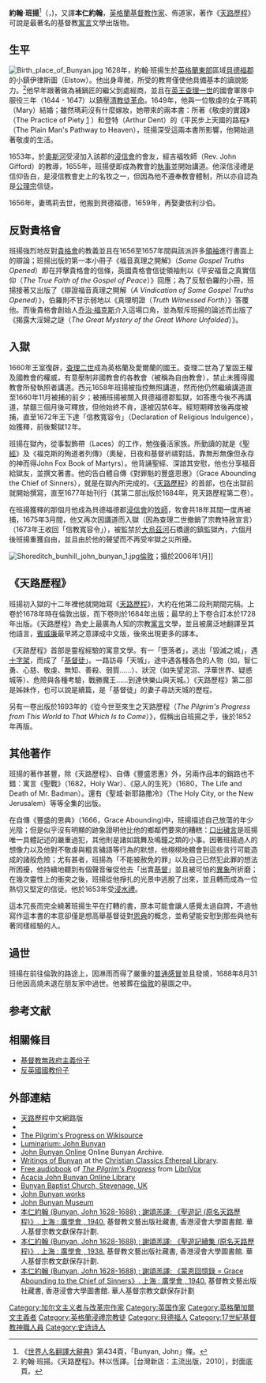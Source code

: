 {{NoteTA
|1=zh-tw:貝德福; zh-hk:貝德福德; zh-cn:贝德福德;
}}
{{Infobox writer <!-- for more information see [[:Template:Infobox_Writer/doc|:Template:Infobox Writer/doc]] -->
| name         = 約翰·班揚
| image        = John Bunyan.jpg
| caption      = 
| birthdate    = {{birth date|1628|11|28|df=y}}
| birthplace   = 英格兰[[贝德福德|贝德福德]]<sup>1</sup>
| deathdate    = {{death date and age|1688|8|31|1628|11|28|df=y}}
| deathplace   = [[英格兰|英格兰]][[倫敦|倫敦]]
| occupation   = 作家，[[传教士|传教士]]
| genre        = [[基督教小说|基督教小说]]，布道
| notableworks = [[天路歷程|天路歷程]]
| movement     = 
}}
'''約翰·班揚'''<ref>《[[世界人名翻譯大辭典|世界人名翻譯大辭典]]》第434頁，「Bunyan, John」條。</ref>（{{lang-en|John Bunyan}}，{{bd|1628年|11月28日|1688年|8月31日|catIdx=Bunyan, John}})，又譯'''本仁約翰'''，[[英格蘭|英格蘭]][[基督教|基督教]][[作家|作家]]、佈道家，著作《[[天路歷程|天路歷程]]》可說是最著名的基督教[[寓言|寓言]]文學出版物。

== 生平 ==
[[File:Birth_place_of_Bunyan.jpg|thumb]]
1628年，約翰·班揚生於[[英格蘭|英格蘭]][[英格蘭東|東部]]區域[[貝德福郡|貝德福郡]]的小鎮伊律斯圖（Elstow）。他出身卑微，所受的教育僅使他具備基本的讀說能力。<ref>約翰·班揚。《天路歷程》。林以恆譯。［台灣新店：主流出版，2010］，封面底頁。</ref>他早年跟著做為補鍋匠的繼父到處經商，並且在[[查理一世_(英國)|英王查理一世]]的國會軍隊中服役三年（1644 - 1647）以鎮壓[[英國內戰|清教徒革命]]。1649年，他與一位敬虔的女子瑪莉（Mary）結婚；雖然瑪莉沒有什麼嫁妝，她帶來的兩本書：{{tsl|en|Lewis Bayly|貝理主教}}所著《敬虔的實踐》（The Practice of Piety [http://ccel.org/ccel/bayly/piety.html] {{Wayback|url=http://ccel.org/ccel/bayly/piety.html |date=20060619115029 }}）和登特（Arthur Dent）的《平民步上天國的路程》（The Plain Man's Pathway to Heaven），班揚深受這兩本書所影響，他開始過著敬虔的生活。

1653年，於[[奧斯河|奧斯河]]受浸加入該郡的[[浸信會|浸信會]]的會友，經吉福牧師（Rev. John Gifford）的教導，1655年，班揚便即成為教會的[[長老|執事]]並開始講道。他深信浸禮是信仰告白，是浸信教會史上的名牧之一，但因為他不遵奉教會體制，所以亦自認為是[[公理宗|公理宗]]信徒。

1656年，妻瑪莉去世，他搬到貝德福德，1659年，再娶妻依利沙伯。

==反對貴格會==
班揚強烈地反對[[貴格會|貴格會]]的教義並且在1656至1657年間與該派許多[[領袖|領袖]]進行書面上的辯論；班揚出版的第一本小冊子《福音真理之開解》（''Some Gospel Truths Opened''）即在抨擊貴格會的信條，英國貴格會信徒領袖{{le|愛德華·伯羅|Edward Burrough}}則以《平安福音之真實信仰（''The True Faith of the Gospel of Peace''）》回應；為了反駁伯羅的小冊，班揚接著又出版了《辯證福音真理之開解（''A Vindication of Some Gospel Truths Opened''）》，伯羅則不甘示弱地以《真理明證（''Truth Witnessed Forth''）》答覆他。而後貴格會創始人[[乔治·福克斯|乔治·福克斯]]介入這場口角，並為駁斥班揚的論述而出版了《揭露大淫婦之謎（''The Great Mystery of the Great Whore Unfolded''）》。

== 入獄 ==
1660年王室復辟，[[查理二世|查理二世]]成為英格蘭及愛爾蘭的國王。查理二世為了鞏固王權及國教會的權威，有意壓制非國教會的各教會（被稱為自由教會），禁止未獲得國教會所發執照者講道。西元1658年班揚被指控無照講道，然而他仍然繼續講道直至1660年11月被捕的前夕；被捕班揚被關入貝德福德郡監獄，如答應今後不再講道，禁錮三個月後可釋放，但他始終不肯，遂被囚禁6年。經短期釋放後再度被捕，直至1672年王下達「信教寬容令」（Declaration of Religious Indulgence），始獲釋，前後繫獄12年。

班揚在獄內，從事製飾帶（Laces）的工作，勉強養活家族。所勤讀的就是《[[聖經|聖經]]》及《福克斯的殉道者列傳》（奧秘，日夜和基督祈禱對話，靠無形無像但永存的神而得John Fox Book of Martyrs）。他背誦聖經、深諳其安慰，他也分享福音給獄友，並撰文著書。他的告白體自傳《對罪魁的豐盛恩惠》（Grace Abounding the Chief of Sinners），就是在獄內所完成的。《[[天路歷程|天路歷程]]》的首部，也在出獄前就開始撰寫，直至1677年始刊行（其第二部出版於1684年，見天路歷程第二卷）。

在班揚獲釋的那個月他成為貝德福德郡[[浸信會|浸信會]]的[[牧師|牧師]]，牧會共18年其間一度再被捕，1675年3月間，他又再次因講道而入獄（因為查理二世撤銷了宗教特赦宣言）（1673年王收回「信教寬容令」），被監禁於[[大烏茲河|大烏茲河]]石橋邊的鎮監獄內，六個月後班揚重獲自由，並且由於他的聲望而不再受牢獄之災所擾。

[[File:Shoreditch_bunhill_john_bunyan_1.jpg|thumb]][[倫敦|倫敦]]；攝於2006年1月]]

== 《天路歷程》 ==
班揚初入獄的十二年裡他就開始寫《[[天路歷程|天路歷程]]》，大約在他第二段刑期間完稿。上卷於1678年時在倫敦出版，而下卷則於1684年出版；最早的上下卷合訂本於1728年出版。《天路歷程》為史上最廣為人知的宗教[[寓言|寓言]]文學，並且被廣泛地翻譯至其他語言，[[賓威廉|賓威廉]]最早將之意譯成中文版，後來出現更多的譯本。

《天路歷程》首部是靈程經驗的寓意文學。有一「墮落者」，逃出「毀滅之城」，遇[[十字架|十字架]]，而成了「[[基督徒|基督徒]]」。一路訪尋「天城」，途中遇各種各色的人物（如，智仁勇、心慈、敬虔、無知、善殺、弱質……）、狀況（如失望泥沼、浮華世界、疑惑城等）、危險與各種考驗，戰勝魔王……到達快樂山與天城。）《天路歷程》第二部是姊妹作，也可以說是續篇，是「基督徒」的妻子尋訪天城的歷程。

另有一卷出版於1693年的《從今世至來生之天路歷程（''The Pilgrim's Progress from This World to That Which Is to Come''）》，假稱出自班揚之手，後於1852年再版。

== 其他著作 ==
班揚的著作甚豐，除《天路歷程》、自傳《豐盛恩惠》外，另兩作品本的銷路也不錯：寓言《聖戰》（1682，Holy War）、《惡人的生死》（1680，The Life and Death of Mr. Badman）。還有《聖城·新耶路撒冷》（The Holy City, or the New Jerusalem）等等全集的出版。

在自傳《豐盛的恩典》（1666，Grace Abounding)中，班揚描述自己放蕩的年少光陰；但是似乎沒有明顯的跡象證明他比他的鄉鄰們要來的糟糕：[[髒話|口出穢言]]是班揚唯一具體記述的嚴重過犯，其他則是諸如跳舞及鳴鐘之類的小事。因著班揚過人的想像力以及他對不敬虔與粗言穢語等行為的默想，他栩栩地體會到這些言行可能造成的諸般危險；尤有甚者，班揚為「不能被赦免的罪」以及自己已然犯此罪的想法所困擾，他持續地聽到有個聲音催促他去「出賣[[基督|基督]]」並且被可怕的[[異象|異象]]所折磨；在幾次靈性上的衝突之後，班揚從他掙扎的光景中逃脫了出來，並且轉而成為一位熱切又堅定的信徒。他於1653年受[[洗禮|浸水禮]]。

這本冗長而完全繞著班揚生平在打轉的書，原本可能會讓人感覺太過自誇，不過他寫作這本書的本意卻僅是想高舉基督徒對[[恩典|恩典]]的概念，並希望能安慰到那些與他有著同樣經驗的人。

== 過世 ==
班揚在前往倫敦的路途上，因淋雨而得了嚴重的[[普通感冒|普通感冒]]並且發燒，1688年8月31日他因高燒未退在朋友家中過世。他被葬在[[倫敦|倫敦]]{{tsl|en|Bunhill Fields|邦希田園}}的墓園之中。

== 参考文献 ==
{{Reflist|2}}

== 相關條目 ==
* [[基督教無政府主義份子|基督教無政府主義份子]]
* [[反英國國教份子|反英國國教份子]]

== 外部連結 ==
{{Wikisource author}}
{{Commons|John Bunyan}}
* [https://web.archive.org/web/20080105125405/http://www.chinachristianbooks.com.cn/pilgrim/index.htm 天路歷程]中文網路版
* {{gutenberg author | id=John_Bunyan | name=John Bunyan}}
* [http://en.wikisource.org/wiki/The_Pilgrim%27s_Progress The Pilgrim's Progress on Wikisource] {{Wayback|url=http://en.wikisource.org/wiki/The_Pilgrim%27s_Progress |date=20060619134427 }}
* [http://www.luminarium.org/eightlit/bunyan/ Luminarium: John Bunyan] {{Wayback|url=http://www.luminarium.org/eightlit/bunyan/ |date=20060929152919 }}
* [https://web.archive.org/web/20060713021715/http://www.mountzion.org/johnbunyan/ John Bunyan Online] Online Bunyan Archive.
* [http://www.ccel.org/b/bunyan Writings of Bunyan] {{Wayback|url=http://www.ccel.org/b/bunyan |date=20060715074156 }} at the [[Christian_Classics_Ethereal_Library|Christian Classics Ethereal Library]].
* [http://librivox.org/the-pilgrims-progress-by-john-bunyan/ Free audiobook] {{Wayback|url=http://librivox.org/the-pilgrims-progress-by-john-bunyan/ |date=20060629003846 }} of ''[[The_Pilgrim's_Progress|The Pilgrim's Progress]]'' from [http://librivox.org LibriVox] {{Wayback|url=http://librivox.org/ |date=20100310145629 }}
* [http://acacia.pair.com/Acacia.John.Bunyan/ Acacia John Bunyan Online Library] {{Wayback|url=http://acacia.pair.com/Acacia.John.Bunyan/ |date=20060718114924 }}
* [http://www.bunyan.org.uk/ Bunyan Baptist Church, Stevenage, UK] {{Wayback|url=http://www.bunyan.org.uk/ |date=20060804004125 }}
* [http://www.gotothebible.com/HTML/BunyanJohn.html John Bunyan works] {{Wayback|url=http://www.gotothebible.com/HTML/BunyanJohn.html |date=20060819160915 }}
* [https://web.archive.org/web/20060826204014/http://www.bedfordmuseum.org/johnbunyanmuseum/bunyan_home.htm John Bunyan Museum]
*[https://libproject.hkbu.edu.hk/was40/detail?channelid=34946&searchword=ID=665	本仁約翰 (Bunyan, John 1628-1688) ; 謝頌羔譯: 《聖遊記  (原名天路歷程)》. 上海 : 廣學會 , 1940.]  基督教文藝出版社藏書,  香港浸會大學圖書館. 華人基督宗教文獻保存計劃.
*[https://libproject.hkbu.edu.hk/was40/detail?channelid=34946&searchword=ID=544	本仁約翰 (Bunyan, John 1628-1688) ; 謝頌羔譯: 《聖遊記續集 (原名天路歷程)》. 上海 : 廣學會 , 1938.]  基督教文藝出版社藏書,  香港浸會大學圖書館. 華人基督宗教文獻保存計劃.
*[https://libproject.hkbu.edu.hk/was40/detail?channelid=34946&searchword=ID=678	本仁約翰 (Bunyan, John 1628-1688) ; 謝頌羔譯: 《蒙恩回憶錄 = Grace Abounding to the Chief of Sinners》. 上海 : 廣學會 , 1940.]  基督教文藝出版社藏書,  香港浸會大學圖書館. 華人基督宗教文獻保存計劃



{{Authority control}}
{{DEFAULTSORT:Bunyan, John}}
[[Category:加尔文主义者与改革宗作家|Category:加尔文主义者与改革宗作家]]
[[Category:英国作家|Category:英国作家]]
[[Category:英格蘭加爾文主義者|Category:英格蘭加爾文主義者]]
[[Category:英格蘭浸禮宗教徒|Category:英格蘭浸禮宗教徒]]
[[Category:貝德福人|Category:貝德福人]]
[[Category:17世紀基督教神職人員|Category:17世紀基督教神職人員]]
[[Category:史诗诗人|Category:史诗诗人]]